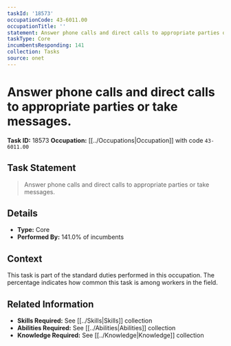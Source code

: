 ```yaml
---
taskId: '18573'
occupationCode: 43-6011.00
occupationTitle: ''
statement: Answer phone calls and direct calls to appropriate parties or take messages.
taskType: Core
incumbentsResponding: 141
collection: Tasks
source: onet
---
```

# Answer phone calls and direct calls to appropriate parties or take messages.

**Task ID:** 18573
**Occupation:** [[../Occupations|Occupation]] with code `43-6011.00`

## Task Statement

> Answer phone calls and direct calls to appropriate parties or take messages.

## Details

- **Type:** Core
- **Performed By:** 141.0% of incumbents

## Context

This task is part of the standard duties performed in this occupation. The percentage indicates how common this task is among workers in the field.

## Related Information

- **Skills Required:** See [[../Skills|Skills]] collection
- **Abilities Required:** See [[../Abilities|Abilities]] collection
- **Knowledge Required:** See [[../Knowledge|Knowledge]] collection
